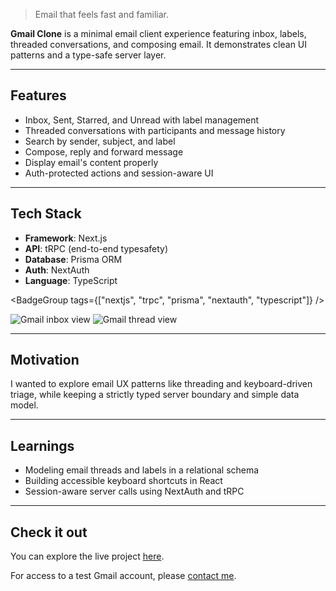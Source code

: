 > Email that feels fast and familiar.

**Gmail Clone** is a minimal email client experience featuring inbox, labels, threaded conversations, and composing email. It demonstrates clean UI patterns and a type-safe server layer.

---

## Features

- Inbox, Sent, Starred, and Unread with label management
- Threaded conversations with participants and message history
- Search by sender, subject, and label
- Compose, reply and forward message
- Display email's content properly
- Auth-protected actions and session-aware UI

---

## Tech Stack

- **Framework**: Next.js
- **API**: tRPC (end-to-end typesafety)
- **Database**: Prisma ORM
- **Auth**: NextAuth
- **Language**: TypeScript

<BadgeGroup tags={["nextjs", "trpc", "prisma", "nextauth", "typescript"]} />

<div>
  <img src="/gmail1.png" alt="Gmail inbox view" className="rounded-xl my-6" />
  <img src="/gmail2.png" alt="Gmail thread view" className="rounded-xl my-6" />
</div>

---

## Motivation

I wanted to explore email UX patterns like threading and keyboard-driven triage, while keeping a strictly typed server boundary and simple data model.

---

## Learnings

- Modeling email threads and labels in a relational schema
- Building accessible keyboard shortcuts in React
- Session-aware server calls using NextAuth and tRPC

---

## Check it out

You can explore the live project [here](https://gmail-clone-wine-six.vercel.app/).

For access to a test Gmail account, please [contact me](/contacts).
